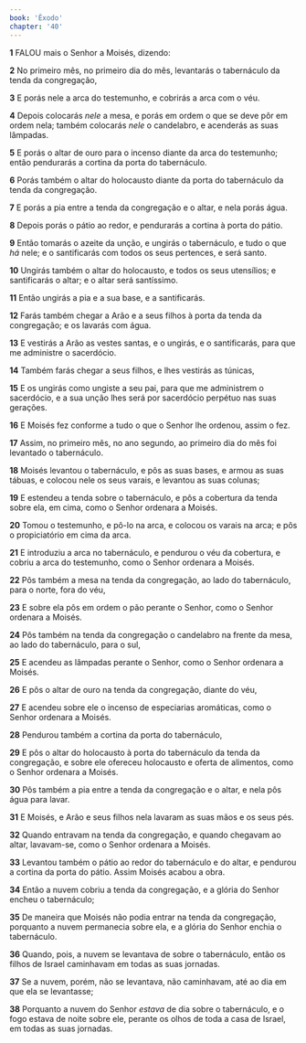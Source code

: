 ```yaml
---
book: 'Êxodo'
chapter: '40'
---
```


**1** FALOU mais o Senhor a Moisés, dizendo:

**2** No primeiro mês, no primeiro dia do mês, levantarás o tabernáculo da tenda da congregação,

**3** E porás nele a arca do testemunho, e cobrirás a arca com o véu.

**4** Depois colocarás _nele_ a mesa, e porás em ordem o que se deve pôr em ordem nela; também colocarás _nele_ o candelabro, e acenderás as suas lâmpadas.

**5** E porás o altar de ouro para o incenso diante da arca do testemunho; então pendurarás a cortina da porta do tabernáculo.

**6** Porás também o altar do holocausto diante da porta do tabernáculo da tenda da congregação.

**7** E porás a pia entre a tenda da congregação e o altar, e nela porás água.

**8** Depois porás o pátio ao redor, e pendurarás a cortina à porta do pátio.

**9** Então tomarás o azeite da unção, e ungirás o tabernáculo, e tudo o que _há_ nele; e o santificarás com todos os seus pertences, e será santo.

**10** Ungirás também o altar do holocausto, e todos os seus utensílios; e santificarás o altar; e o altar será santíssimo.

**11** Então ungirás a pia e a sua base, e a santificarás.

**12** Farás também chegar a Arão e a seus filhos à porta da tenda da congregação; e os lavarás com água.

**13** E vestirás a Arão as vestes santas, e o ungirás, e o santificarás, para que me administre o sacerdócio.

**14** Também farás chegar a seus filhos, e lhes vestirás as túnicas,

**15** E os ungirás como ungiste a seu pai, para que me administrem o sacerdócio, e a sua unção lhes será por sacerdócio perpétuo nas suas gerações.

**16** E Moisés fez conforme a tudo o que o Senhor lhe ordenou, assim o fez.

**17** Assim, no primeiro mês, no ano segundo, ao primeiro dia do mês foi levantado o tabernáculo.

**18** Moisés levantou o tabernáculo, e pôs as suas bases, e armou as suas tábuas, e colocou nele os seus varais, e levantou as suas colunas;

**19** E estendeu a tenda sobre o tabernáculo, e pôs a cobertura da tenda sobre ela, em cima, como o Senhor ordenara a Moisés.

**20** Tomou o testemunho, e pô-lo na arca, e colocou os varais na arca; e pôs o propiciatório em cima da arca.

**21** E introduziu a arca no tabernáculo, e pendurou o véu da cobertura, e cobriu a arca do testemunho, como o Senhor ordenara a Moisés.

**22** Pôs também a mesa na tenda da congregação, ao lado do tabernáculo, para o norte, fora do véu,

**23** E sobre ela pôs em ordem o pão perante o Senhor, como o Senhor ordenara a Moisés.

**24** Pôs também na tenda da congregação o candelabro na frente da mesa, ao lado do tabernáculo, para o sul,

**25** E acendeu as lâmpadas perante o Senhor, como o Senhor ordenara a Moisés.

**26** E pôs o altar de ouro na tenda da congregação, diante do véu,

**27** E acendeu sobre ele o incenso de especiarias aromáticas, como o Senhor ordenara a Moisés.

**28** Pendurou também a cortina da porta do tabernáculo,

**29** E pôs o altar do holocausto à porta do tabernáculo da tenda da congregação, e sobre ele ofereceu holocausto e oferta de alimentos, como o Senhor ordenara a Moisés.

**30** Pôs também a pia entre a tenda da congregação e o altar, e nela pôs água para lavar.

**31** E Moisés, e Arão e seus filhos nela lavaram as suas mãos e os seus pés.

**32** Quando entravam na tenda da congregação, e quando chegavam ao altar, lavavam-se, como o Senhor ordenara a Moisés.

**33** Levantou também o pátio ao redor do tabernáculo e do altar, e pendurou a cortina da porta do pátio. Assim Moisés acabou a obra.

**34** Então a nuvem cobriu a tenda da congregação, e a glória do Senhor encheu o tabernáculo;

**35** De maneira que Moisés não podia entrar na tenda da congregação, porquanto a nuvem permanecia sobre ela, e a glória do Senhor enchia o tabernáculo.

**36** Quando, pois, a nuvem se levantava de sobre o tabernáculo, então os filhos de Israel caminhavam em todas as suas jornadas.

**37** Se a nuvem, porém, não se levantava, não caminhavam, até ao dia em que ela se levantasse;

**38** Porquanto a nuvem do Senhor _estava_ de dia sobre o tabernáculo, e o fogo estava de noite sobre ele, perante os olhos de toda a casa de Israel, em todas as suas jornadas.
